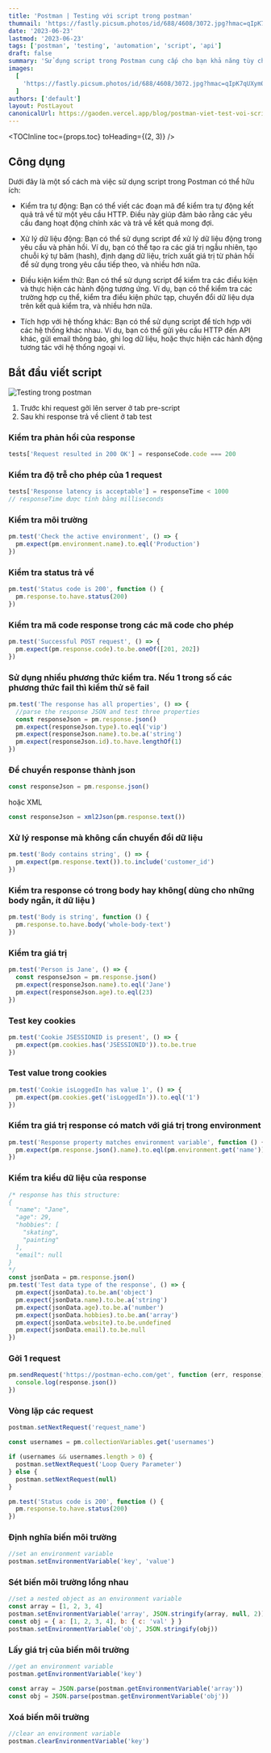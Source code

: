 ```yaml
---
title: 'Postman | Testing với script trong postman'
thumnail: 'https://fastly.picsum.photos/id/688/4608/3072.jpg?hmac=qIpK7qUXym0mfdFosdvte_Ia2COVGw9-WjBicJ3eSHg'
date: '2023-06-23'
lastmod: '2023-06-23'
tags: ['postman', 'testing', 'automation', 'script', 'api']
draft: false
summary: 'Sử dụng script trong Postman cung cấp cho bạn khả năng tùy chỉnh và tự động hóa quy trình kiểm thử và xử lý dữ liệu'
images:
  [
    'https://fastly.picsum.photos/id/688/4608/3072.jpg?hmac=qIpK7qUXym0mfdFosdvte_Ia2COVGw9-WjBicJ3eSHg',
  ]
authors: ['default']
layout: PostLayout
canonicalUrl: https://gaoden.vercel.app/blog/postman-viet-test-voi-script
---
```


<TOCInline toc={props.toc} toHeading={(2, 3)} />

## Công dụng

Dưới đây là một số cách mà việc sử dụng script trong Postman có thể hữu ích:

- Kiểm tra tự động: Bạn có thể viết các đoạn mã để kiểm tra tự động kết quả trả về từ một yêu cầu HTTP. Điều này giúp đảm bảo rằng các yêu cầu đang hoạt động chính xác và trả về kết quả mong đợi.

- Xử lý dữ liệu động: Bạn có thể sử dụng script để xử lý dữ liệu động trong yêu cầu và phản hồi. Ví dụ, bạn có thể tạo ra các giá trị ngẫu nhiên, tạo chuỗi ký tự băm (hash), định dạng dữ liệu, trích xuất giá trị từ phản hồi để sử dụng trong yêu cầu tiếp theo, và nhiều hơn nữa.

- Điều kiện kiểm thử: Bạn có thể sử dụng script để kiểm tra các điều kiện và thực hiện các hành động tương ứng. Ví dụ, bạn có thể kiểm tra các trường hợp cụ thể, kiểm tra điều kiện phức tạp, chuyển đổi dữ liệu dựa trên kết quả kiểm tra, và nhiều hơn nữa.

- Tích hợp với hệ thống khác: Bạn có thể sử dụng script để tích hợp với các hệ thống khác nhau. Ví dụ, bạn có thể gửi yêu cầu HTTP đến API khác, gửi email thông báo, ghi log dữ liệu, hoặc thực hiện các hành động tương tác với hệ thống ngoại vi.

## Bắt đầu viết script

![Testing trong postman](https://hksbjaideaoctdqnkzug.supabase.co/storage/v1/object/public/post/postman-script?t=2023-06-24T10%3A58%3A02.546Z)

1. Trước khi request gởi lên server ở tab pre-script
2. Sau khi response trả về client ở tab test

### Kiểm tra phản hồi của response

```javascript
tests['Request resulted in 200 OK'] = responseCode.code === 200
```

### Kiểm tra độ trễ cho phép của 1 request

```javascript
tests['Response latency is acceptable'] = responseTime < 1000
// responseTime được tính bằng milliseconds
```

### Kiểm tra môi trường

```javascript
pm.test('Check the active environment', () => {
  pm.expect(pm.environment.name).to.eql('Production')
})
```

### Kiểm tra status trả về

```javascript
pm.test('Status code is 200', function () {
  pm.response.to.have.status(200)
})
```

### Kiểm tra mã code response trong các mã code cho phép

```javascript
pm.test('Successful POST request', () => {
  pm.expect(pm.response.code).to.be.oneOf([201, 202])
})
```

### Sử dụng nhiều phương thức kiểm tra. Nếu 1 trong số các phương thức fail thì kiểm thử sẽ fail

```javascript
pm.test('The response has all properties', () => {
  //parse the response JSON and test three properties
  const responseJson = pm.response.json()
  pm.expect(responseJson.type).to.eql('vip')
  pm.expect(responseJson.name).to.be.a('string')
  pm.expect(responseJson.id).to.have.lengthOf(1)
})
```

### Để chuyển response thành json

```javascript
const responseJson = pm.response.json()
```

hoặc XML

```javascript
const responseJson = xml2Json(pm.response.text())
```

### Xử lý response mà không cần chuyển đổi dữ liệu

```javascript
pm.test('Body contains string', () => {
  pm.expect(pm.response.text()).to.include('customer_id')
})
```

### Kiểm tra response có trong body hay không( dùng cho những body ngắn, ít dữ liệu )

```javascript
pm.test('Body is string', function () {
  pm.response.to.have.body('whole-body-text')
})
```

### Kiểm tra giá trị

```javascript
pm.test('Person is Jane', () => {
  const responseJson = pm.response.json()
  pm.expect(responseJson.name).to.eql('Jane')
  pm.expect(responseJson.age).to.eql(23)
})
```

### Test key cookies

```javascript
pm.test('Cookie JSESSIONID is present', () => {
  pm.expect(pm.cookies.has('JSESSIONID')).to.be.true
})
```

### Test value trong cookies

```javascript
pm.test('Cookie isLoggedIn has value 1', () => {
  pm.expect(pm.cookies.get('isLoggedIn')).to.eql('1')
})
```

### Kiểm tra giá trị response có match với giá trị trong environment

```javascript
pm.test('Response property matches environment variable', function () {
  pm.expect(pm.response.json().name).to.eql(pm.environment.get('name'))
})
```

### Kiểm tra kiểu dữ liệu của response

```javascript
/* response has this structure:
{
  "name": "Jane",
  "age": 29,
  "hobbies": [
    "skating",
    "painting"
  ],
  "email": null
}
*/
const jsonData = pm.response.json()
pm.test('Test data type of the response', () => {
  pm.expect(jsonData).to.be.an('object')
  pm.expect(jsonData.name).to.be.a('string')
  pm.expect(jsonData.age).to.be.a('number')
  pm.expect(jsonData.hobbies).to.be.an('array')
  pm.expect(jsonData.website).to.be.undefined
  pm.expect(jsonData.email).to.be.null
})
```

### Gởi 1 request

```javascript
pm.sendRequest('https://postman-echo.com/get', function (err, response) {
  console.log(response.json())
})
```

### Vòng lặp các request

```javascript
postman.setNextRequest('request_name')
```

```javascript
const usernames = pm.collectionVariables.get('usernames')

if (usernames && usernames.length > 0) {
  postman.setNextRequest('Loop Query Parameter')
} else {
  postman.setNextRequest(null)
}

pm.test('Status code is 200', function () {
  pm.response.to.have.status(200)
})
```

### Định nghĩa biến môi trường

```javascript
//set an environment variable
postman.setEnvironmentVariable('key', 'value')
```

### Sét biến môi trường lồng nhau

```javascript
//set a nested object as an environment variable
const array = [1, 2, 3, 4]
postman.setEnvironmentVariable('array', JSON.stringify(array, null, 2))
const obj = { a: [1, 2, 3, 4], b: { c: 'val' } }
postman.setEnvironmentVariable('obj', JSON.stringify(obj))
```

### Lấy giá trị của biến môi trường

```javascript
//get an environment variable
postman.getEnvironmentVariable('key')

const array = JSON.parse(postman.getEnvironmentVariable('array'))
const obj = JSON.parse(postman.getEnvironmentVariable('obj'))
```

### Xoá biến môi trường

```javascript
//clear an environment variable
postman.clearEnvironmentVariable('key')
```
